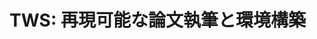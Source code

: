 # TWS: 再現可能な論文執筆と環境構築

<!--


<iframe src="https://ykunisato.github.io/ccp-lab-slide/jpa-tws-jpaRmd/06.html#1" width="672" height="400px"></iframe>

スライドは以下のリンクをクリックいただくブラウザの全画面で見ることができます。

https://ykunisato.github.io/ccp-lab-slide/jpa-tws-jpaRmd/06.html


-->
